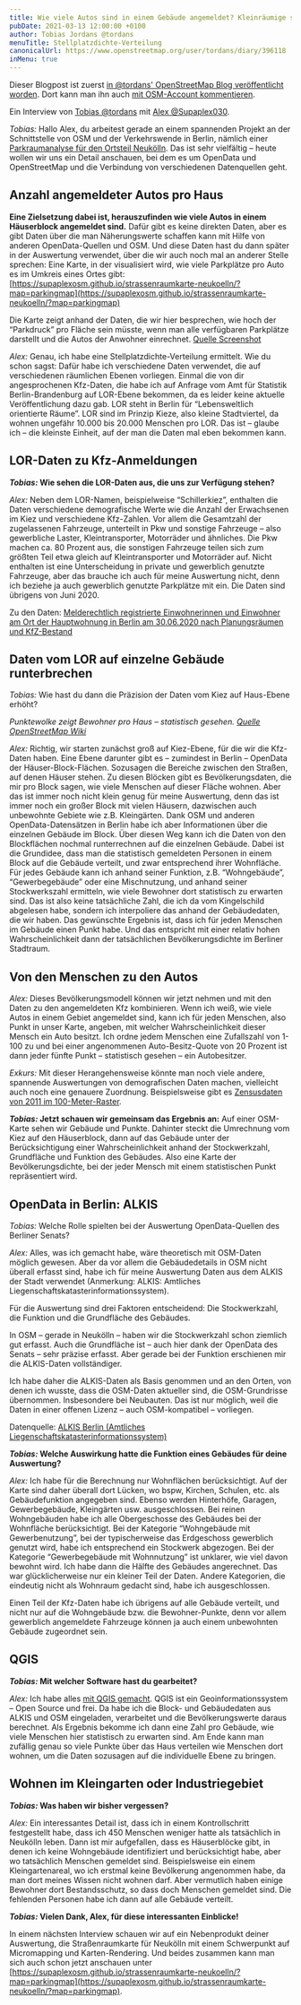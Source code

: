 ```yaml
---
title: Wie viele Autos sind in einem Gebäude angemeldet? Kleinräumige statistische Auswertungen mit OpenData und OSM – ein Interview.
pubDate: 2021-03-13 12:00:00 +0100
author: Tobias Jordans @tordans
menuTitle: Stellplatzdichte-Verteilung
canonicalUrl: https://www.openstreetmap.org/user/tordans/diary/396118
inMenu: true
---
```



<Notice colorClass="bg-blue-100">

Dieser Blogpost ist zuerst [in @tordans' OpenStreetMap Blog veröffentlicht worden](https://www.openstreetmap.org/user/tordans/diary/396118). Dort kann man ihn auch [mit OSM-Account kommentieren](https://www.openstreetmap.org/user/tordans/diary/396118#newcomment).

</Notice>

Ein Interview von [Tobias @tordans](https://www.openstreetmap.org/user/tordans/) mit [Alex @Supaplex030](https://www.openstreetmap.org/user/Supaplex030/).

_Tobias:_ Hallo Alex, du arbeitest gerade an einem spannenden Projekt an der Schnittstelle von OSM und der Verkehrswende in Berlin, nämlich einer [Parkraumanalyse für den Ortsteil Neukölln](https://supaplexosm.github.io/strassenraumkarte-neukoelln/?map=parkingmap). Das ist sehr vielfältig – heute wollen wir uns ein Detail anschauen, bei dem es um OpenData und OpenStreetMap und die Verbindung von verschiedenen Datenquellen geht.

## Anzahl angemeldeter Autos pro Haus

**Eine Zielsetzung dabei ist, herauszufinden wie viele Autos in einem Häuserblock angemeldet sind.** Dafür gibt es keine direkten Daten, aber es gibt Daten über die man Näherungswerte schaffen kann mit Hilfe von anderen OpenData-Quellen und OSM. Und diese Daten hast du dann später in der Auswertung verwendet, über die wir auch noch mal an anderer Stelle sprechen: Eine Karte, in der visualisiert wird, wie viele Parkplätze pro Auto es im Umkreis eines Ortes gibt: [https://supaplexosm.github.io/strassenraumkarte-neukoelln/?map=parkingmap](https://supaplexosm.github.io/strassenraumkarte-neukoelln/?map=parkingmap)

<ImageWrapper src="/images/posts/opendata-parkraumkarte.jpg" alt="" />

Die Karte zeigt anhand der Daten, die wir hier besprechen, wie hoch der “Parkdruck” pro Fläche sein müsste, wenn man alle verfügbaren Parkplätze darstellt und die Autos der Anwohner einrechnet. [Quelle Screenshot](https://supaplexosm.github.io/strassenraumkarte-neukoelln/?map=parkingmap#15/52.4772/13.4393)

_Alex:_ Genau, ich habe eine Stellplatzdichte-Verteilung ermittelt. Wie du schon sagst: Dafür habe ich verschiedene Daten verwendet, die auf verschiedenen räumlichen Ebenen vorliegen. Einmal die von dir angesprochenen Kfz-Daten, die habe ich auf Anfrage vom Amt für Statistik Berlin-Brandenburg auf LOR-Ebene bekommen, da es leider keine aktuelle Veröffentlichung dazu gab. LOR steht in Berlin für “Lebensweltlich orientierte Räume”. LOR sind im Prinzip Kieze, also kleine Stadtviertel, da wohnen ungefähr 10.000 bis 20.000 Menschen pro LOR. Das ist – glaube ich – die kleinste Einheit, auf der man die Daten mal eben bekommen kann.

## LOR-Daten zu Kfz-Anmeldungen

**_Tobias:_ Wie sehen die LOR-Daten aus, die uns zur Verfügung stehen?**

_Alex:_ Neben dem LOR-Namen, beispielweise “Schillerkiez”, enthalten die Daten verschiedene demografische Werte wie die Anzahl der Erwachsenen im Kiez und verschiedene Kfz-Zahlen. Vor allem die Gesamtzahl der zugelassenen Fahrzeuge, unterteilt in Pkw und sonstige Fahrzeuge – also gewerbliche Laster, Kleintransporter, Motorräder und ähnliches. Die Pkw machen ca. 80 Prozent aus, die sonstigen Fahrzeuge teilen sich zum größten Teil etwa gleich auf Kleintransporter und Motorräder auf. Nicht enthalten ist eine Unterscheidung in private und gewerblich genutzte Fahrzeuge, aber das brauche ich auch für meine Auswertung nicht, denn ich beziehe ja auch gewerblich genutzte Parkplätze mit ein. Die Daten sind übrigens von Juni 2020.

Zu den Daten: [Melderechtlich registrierte Einwohnerinnen und Einwohner am Ort der Hauptwohnung in Berlin am 30.06.2020 nach Planungsräumen und KfZ-Bestand](https://supaplexosm.github.io/strassenraumkarte-neukoelln/parkraumkarte/data#melderechtlich-reg-einwohner-berlin-mit-kfz)

## Daten vom LOR auf einzelne Gebäude runterbrechen

_Tobias:_ Wie hast du dann die Präzision der Daten vom Kiez auf Haus-Ebene erhöht?

<ImageWrapper src="/images/posts/opendata-bevoelkerungsdichte-neukoelln-dot-sample.jpg" alt="" />

_Punktewolke zeigt Bewohner pro Haus – statistisch gesehen. [Quelle OpenStreetMap Wiki](https://wiki.openstreetmap.org/w/images/d/d4/Bev%C3%B6lkerungsdichte_Neuk%C3%B6lln_dot_sample.jpg)_

_Alex:_ Richtig, wir starten zunächst groß auf Kiez-Ebene, für die wir die Kfz-Daten haben. Eine Ebene darunter gibt es – zumindest in Berlin – OpenData der Häuser-Block-Flächen. Sozusagen die Bereiche zwischen den Straßen, auf denen Häuser stehen. Zu diesen Blöcken gibt es Bevölkerungsdaten, die mir pro Block sagen, wie viele Menschen auf dieser Fläche wohnen.
Aber das ist immer noch nicht klein genug für meine Auswertung, denn das ist immer noch ein großer Block mit vielen Häusern, dazwischen auch unbewohnte Gebiete wie z.B. Kleingärten. Dank OSM und anderen OpenData-Datensätzen in Berlin habe ich aber Informationen über die einzelnen Gebäude im Block. Über diesen Weg kann ich die Daten von den Blockflächen nochmal runterrechnen auf die einzelnen Gebäude.
Dabei ist die Grundidee, dass man die statistisch gemeldeten Personen in einem Block auf die Gebäude verteilt, und zwar entsprechend ihrer Wohnfläche. Für jedes Gebäude kann ich anhand seiner Funktion, z.B. “Wohngebäude”, “Gewerbegebäude” oder eine Mischnutzung, und anhand seiner Stockwerkszahl ermitteln, wie viele Bewohner dort statistisch zu erwarten sind. Das ist also keine tatsächliche Zahl, die ich da vom Kingelschild abgelesen habe, sondern ich interpoliere das anhand der Gebäudedaten, die wir haben. Das gewünschte Ergebnis ist, dass ich für jeden Menschen im Gebäude einen Punkt habe. Und das entspricht mit einer relativ hohen Wahrscheinlichkeit dann der tatsächlichen Bevölkerungsdichte im Berliner Stadtraum.

## Von den Menschen zu den Autos

_Alex:_ Dieses Bevölkerungsmodell können wir jetzt nehmen und mit den Daten zu den angemeldeten Kfz kombinieren. Wenn ich weiß, wie viele Autos in einem Gebiet angemeldet sind, kann ich für jeden Menschen, also Punkt in unser Karte, angeben, mit welcher Wahrscheinlichkeit dieser Mensch ein Auto besitzt. Ich ordne jedem Menschen eine Zufallszahl von 1-100 zu und bei einer angenommenen Auto-Besitz-Quote von 20 Prozent ist dann jeder fünfte Punkt – statistisch gesehen – ein Autobesitzer.

_Exkurs:_ Mit dieser Herangehensweise könnte man noch viele andere, spannende Auswertungen von demografischen Daten machen, vielleicht auch noch eine genauere Zuordnung. Beispielsweise gibt es [Zensusdaten von 2011 im 100-Meter-Raster](https://www.zensus2011.de/DE/Home/Aktuelles/DemografischeGrunddaten.html).

<ImageWrapper
  src="/images/posts/opendata-bevoelkerungsdichte-neukoelln-dot-sample-ausschnitt.jpg"
  alt=""
/>

**_Tobias:_ Jetzt schauen wir gemeinsam das Ergebnis an:** Auf einer OSM-Karte sehen wir Gebäude und Punkte. Dahinter steckt die Umrechnung vom Kiez auf den Häuserblock, dann auf das Gebäude unter der Berücksichtigung einer Wahrscheinlichkeit anhand der Stockwerkzahl, Grundfläche und Funktion des Gebäudes. Also eine Karte der Bevölkerungsdichte, bei der jeder Mensch mit einem statistischen Punkt repräsentiert wird.

## OpenData in Berlin: ALKIS

_Tobias:_ Welche Rolle spielten bei der Auswertung OpenData-Quellen des Berliner Senats?

_Alex:_ Alles, was ich gemacht habe, wäre theoretisch mit OSM-Daten möglich gewesen. Aber da vor allem die Gebäudedetails in OSM nicht überall erfasst sind, habe ich für meine Auswertung Daten aus dem ALKIS der Stadt verwendet (Anmerkung: ALKIS: Amtliches Liegenschaftskatasterinformationssystem).

Für die Auswertung sind drei Faktoren entscheidend: Die Stockwerkzahl, die Funktion und die Grundfläche des Gebäudes.

In OSM – gerade in Neukölln – haben wir die Stockwerkzahl schon ziemlich gut erfasst. Auch die Grundfläche ist – auch hier dank der OpenData des Senats – sehr präzise erfasst. Aber gerade bei der Funktion erschienen mir die ALKIS-Daten vollständiger.

Ich habe daher die ALKIS-Daten als Basis genommen und an den Orten, von denen ich wusste, dass die OSM-Daten aktueller sind, die OSM-Grundrisse übernommen. Insbesondere bei Neubauten. Das ist nur möglich, weil die Daten in einer offenen Lizenz – auch OSM-kompatibel – vorliegen.

Datenquelle: [ALKIS Berlin (Amtliches Liegenschaftskatasterinformationssystem)](https://daten.berlin.de/datensaetze/alkis-berlin-amtliches-liegenschaftskatasterinformationssystem-wms)

**_Tobias:_ Welche Auswirkung hatte die Funktion eines Gebäudes für deine Auswertung?**

_Alex:_ Ich habe für die Berechnung nur Wohnflächen berücksichtigt. Auf der Karte sind daher überall dort Lücken, wo bspw, Kirchen, Schulen, etc. als Gebäudefunktion angegeben sind. Ebenso werden Hinterhöfe, Garagen, Gewerbegebäude, Kleingärten usw. ausgeschlossen. Bei reinen Wohngebäuden habe ich alle Obergeschosse des Gebäudes bei der Wohnfläche berücksichtigt. Bei der Kategorie “Wohngebäude mit Gewerbenutzung”, bei der typischerweise das Erdgeschoss gewerblich genutzt wird, habe ich entsprechend ein Stockwerk abgezogen. Bei der Kategorie “Gewerbegebäude mit Wohnnutzung” ist unklarer, wie viel davon bewohnt wird. Ich habe dann die Hälfte des Gebäudes angerechnet. Das war glücklicherweise nur ein kleiner Teil der Daten. Andere Kategorien, die eindeutig nicht als Wohnraum gedacht sind, habe ich ausgeschlossen.

Einen Teil der Kfz-Daten habe ich übrigens auf alle Gebäude verteilt, und nicht nur auf die Wohngebäude bzw. die Bewohner-Punkte, denn vor allem gewerblich angemeldete Fahrzeuge können ja auch einem unbewohnten Gebäude zugeordnet sein.

## QGIS

**_Tobias:_ Mit welcher Software hast du gearbeitet?**

_Alex:_ Ich habe alles [mit QGIS gemacht](https://www.qgis.org/de/site/). QGIS ist ein Geoinformationssystem – Open Source und frei. Da habe ich die Block- und Gebäudedaten aus ALKIS und OSM eingeladen, verarbeitet und die Bevölkerungswerte daraus berechnet. Als Ergebnis bekomme ich dann eine Zahl pro Gebäude, wie viele Menschen hier statistisch zu erwarten sind. Am Ende kann man zufällig genau so viele Punkte über das Haus verteilen wie Menschen dort wohnen, um die Daten sozusagen auf die individuelle Ebene zu bringen.

## Wohnen im Kleingarten oder Industriegebiet

**_Tobias:_ Was haben wir bisher vergessen?**

_Alex:_ Ein interessantes Detail ist, dass ich in einem Kontrollschritt festgestellt habe, dass ich 450 Menschen weniger hatte als tatsächlich in Neukölln leben. Dann ist mir aufgefallen, dass es Häuserblöcke gibt, in denen ich keine Wohngebäude identifiziert und berücksichtigt habe, aber wo tatsächlich Menschen gemeldet sind. Beispielsweise ein einem Kleingartenareal, wo ich erstmal keine Bevölkerung angenommen habe, da man dort meines Wissen nicht wohnen darf. Aber vermutlich haben einige Bewohner dort Bestandsschutz, so dass doch Menschen gemeldet sind. Die fehlenden Personen habe ich dann auf alle Gebäude verteilt.

**_Tobias:_ Vielen Dank, Alex, für diese interessanten Einblicke!**

In einem nächsten Interview schauen wir auf ein Nebenprodukt deiner Auswertung, die Straßenraumkarte für Neukölln mit einem Schwerpunkt auf Micromapping und Karten-Rendering. Und beides zusammen kann man sich auch schon jetzt anschauen unter [https://supaplexosm.github.io/strassenraumkarte-neukoelln/?map=parkingmap](https://supaplexosm.github.io/strassenraumkarte-neukoelln/?map=parkingmap).
